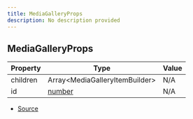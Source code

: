 ```yaml
---
title: MediaGalleryProps
description: No description provided
---
```


## MediaGalleryProps

| Property | Type | Value |
| ----------- | ----------- | ----------- |
| children | Array\<MediaGalleryItemBuilder> | N/A |
| id | [number](https://developer.mozilla.org/en-US/docs/Web/JavaScript/Reference/Global_Objects/Number) | N/A |


- [Source](https://github.com/underctrl-io/commandkit/blob/141d1404ab18a8e659209a0fab65466bf3b6dd85/packages/commandkit/src/components/v2/media-gallery.ts#L4)